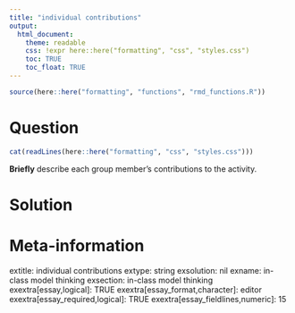 ```yaml
---
title: "individual contributions"
output:  
  html_document:
    theme: readable
    css: !expr here::here("formatting", "css", "styles.css")
    toc: TRUE
    toc_float: TRUE
---
```



```r
source(here::here("formatting", "functions", "rmd_functions.R"))
```

Question
========

```r
cat(readLines(here::here("formatting", "css", "styles.css")))
```


**Briefly** describe each group member's contributions to the activity.


Solution
========





Meta-information
================
extitle: individual contributions
extype: string
exsolution: nil
exname: in-class model thinking
exsection: in-class model thinking
exextra[essay,logical]: TRUE
exextra[essay_format,character]: editor
exextra[essay_required,logical]: TRUE
exextra[essay_fieldlines,numeric]: 15
